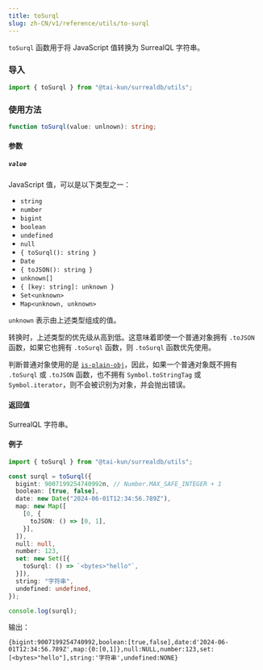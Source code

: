 ```yaml
---
title: toSurql
slug: zh-CN/v1/reference/utils/to-surql
---
```


`toSurql` 函数用于将 JavaScript 值转换为 SurrealQL 字符串。

### 导入

```ts
import { toSurql } from "@tai-kun/surrealdb/utils";
```

### 使用方法

```ts
function toSurql(value: unlnown): string;
```

#### 参数

##### `value`

JavaScript 值，可以是以下类型之一：

- `string`
- `number`
- `bigint`
- `boolean`
- `undefined`
- `null`
- `{ toSurql(): string }`
- `Date`
- `{ toJSON(): string }`
- `unknown[]`
- `{ [key: string]: unknown }`
- `Set<unknown>`
- `Map<unknown, unknown>`

`unknown` 表示由上述类型组成的值。

转换时，上述类型的优先级从高到低。这意味着即使一个普通对象拥有 `.toJSON` 函数，如果它也拥有 `.toSurql` 函数，则 `.toSurql` 函数优先使用。

判断普通对象使用的是 [`is-plain-obj`](https://github.com/sindresorhus/is-plain-obj)，因此，如果一个普通对象既不拥有 `.toSurql` 或 `.toJSON` 函数，也不拥有 `Symbol.toStringTag` 或 `Symbol.iterator`，则不会被识别为对象，并会抛出错误。

#### 返回值

SurrealQL 字符串。

#### 例子

```ts
import { toSurql } from "@tai-kun/surrealdb/utils";

const surql = toSurql({
  bigint: 9007199254740992n, // Number.MAX_SAFE_INTEGER + 1
  boolean: [true, false],
  date: new Date("2024-06-01T12:34:56.789Z"),
  map: new Map([
    [0, {
      toJSON: () => [0, 1],
    }],
  ]),
  null: null,
  number: 123,
  set: new Set([{
    toSurql: () => `<bytes>"hello"`,
  }]),
  string: "字符串",
  undefined: undefined,
});

console.log(surql);
```

输出：

```text
{bigint:9007199254740992,boolean:[true,false],date:d'2024-06-01T12:34:56.789Z',map:{0:[0,1]},null:NULL,number:123,set:[<bytes>"hello"],string:'字符串',undefined:NONE}
```
